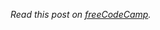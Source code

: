 _Read this post on [freeCodeCamp](https://www.freecodecamp.org/news/what-is-hoisting-in-javascript/)._

<ConnectSection />
